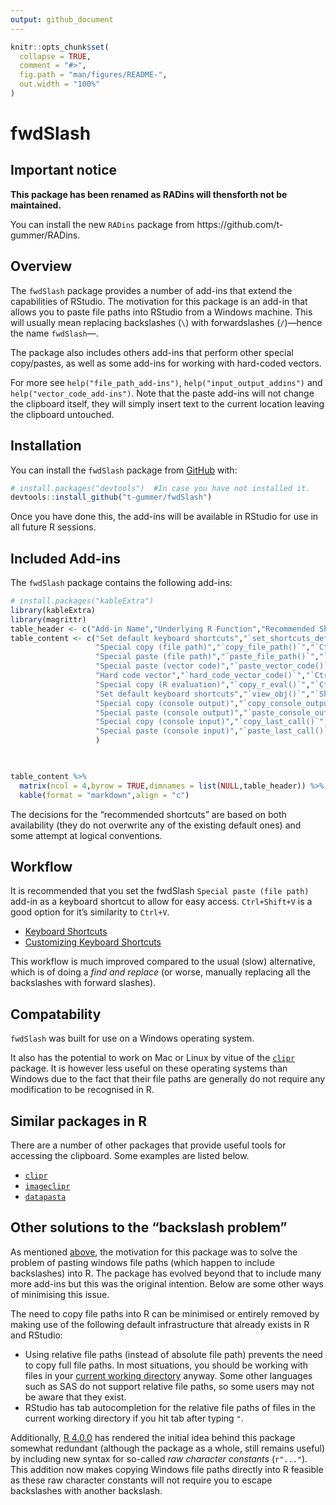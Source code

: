 ```yaml
---
output: github_document
---
```


<!-- README.md is generated from README.Rmd. Please edit that file -->

```r
knitr::opts_chunk$set(
  collapse = TRUE,
  comment = "#>",
  fig.path = "man/figures/README-",
  out.width = "100%"
)
```

# fwdSlash

<!-- badges: start -->
<!-- badges: end -->

## Important notice

__This package has been renamed as RADins will thensforth not be maintained.__

You can install the new `RADins` package from https://github.com/t-gummer/RADins.

## Overview

The `fwdSlash` package provides a number of add-ins that extend the capabilities of RStudio. The motivation for this package is an add-in that allows you to paste file paths into RStudio from a Windows machine. This will usually mean replacing backslashes (`\`) with forwardslashes (`/`)---hence the name `fwdSlash`---.

The package also includes others add-ins that perform other special copy/pastes, as well as some add-ins for working with hard-coded vectors.

<!-- * An add-in to copy a file path in R and convert it into a system (Windows) file path. -->
<!-- * An add-in to paste the hard-code for a vector based on the current selection. -->
<!-- * An add-in the evaluate the code currenlty selected in RStudio and replace it with a hard-coded vector. -->
<!-- * An add-in to evaluate the code currenlty selected in RStudio and put the output into the clipboard. -->

For more see `help("file_path_add-ins")`, `help("input_output_addins")` and `help("vector_code_add-ins")`. Note that the paste add-ins will not change the clipboard itself, they will simply insert text to the current location leaving the clipboard untouched.


## Installation

You can install the `fwdSlash` package from [GitHub](https://github.com/t-gummer/fwdSlash) with:

``` r
# install.packages("devtools")  #In case you have not installed it.
devtools::install_github("t-gummer/fwdSlash")
```

Once you have done this, the add-ins will be available in RStudio for use in all future R sessions.


## Included Add-ins


The `fwdSlash` package contains the following add-ins:

```r
# install.packages("kableExtra")
library(kableExtra)
library(magrittr)
table_header <- c("Add-in Name","Underlying R Function","Recommended Shortcut","Description")
table_content <- c("Set default keyboard shortcuts","`set_shortcuts_default()`","_none_","Click on this add-in in RStudio to set the shortcuts for the other add-ins below.",
                   "Special copy (file path)","`copy_file_path()`","`Ctrl+Alt+C`","Copy a file path to the clipboard so that it will work as a Windows file path.",
                   "Special paste (file path)","`paste_file_path()`","`Ctrl+Shift+V`","Paste a file path in the clipboard so that it will work as an R file path (this does _not_ change the clipboard).",
                   "Special paste (vector code)","`paste_vector_code()`","`Ctrl+H`","Pastes the current text in the clipboard as R code for a hard-coded vector using the `c()` function (this does _not_ change the clipboard).",
                   "Hard code vector","`hard_code_vector_code()`","`Ctrl+Alt+H`","Evaluate the current selected code in RStudio and replace it with a hard-coded vector.",
                   "Special copy (R evaluation)","`copy_r_eval()`","`Ctrl+G`","Evaluate currently selected code in RStudio and copy the output to the clipboard (one line per element of vectors). This can be thought of as reversing the \"_Special paste (vector code)_\" add-in.",
                   "Set default keyboard shortcuts","`view_obj()`","`Shift+Alt+V`","View currently selected object (or code that will create an object) in the Viewer pane. This is a shortcut version of running the function `View()` or clicking on the object in the Environment pane.",
                   "Special copy (console output)","`copy_console_output()`","`Ctrl+Alt+2`","Copy current console output to the clipboard.",
                   "Special paste (console output)","`paste_console_output()`","`Ctrl+Alt+1`","Paste current console output to the current cursor position",
                   "Special copy (console input)","`copy_last_call()`","`Shift+Alt+2`","Copy current R evaluation in the console to the clipboard.",
                   "Special paste (console input)","`paste_last_call()`","`Shift+Alt+1`","Paste current R evaluation in the console to the current cursor position."
                   )

    

table_content %>% 
  matrix(ncol = 4,byrow = TRUE,dimnames = list(NULL,table_header)) %>% 
  kable(format = "markdown",align = "c")

```

The decisions for the "recommended shortcuts" are based on both availability (they do not overwrite any of the existing default ones) and some attempt at logical conventions.
<!-- Rationalise each choiceof shortcut below -->

## Workflow

It is recommended that you set the fwdSlash `Special paste (file path)` add-in as a keyboard shortcut to allow for easy access. `Ctrl+Shift+V` is a good option for it's similarity to `Ctrl+V`.

* [Keyboard Shortcuts](https://rstudio.github.io/rstudioaddins/#keyboard-shorcuts)
* [Customizing Keyboard Shortcuts](https://support.rstudio.com/hc/en-us/articles/206382178-Customizing-Keyboard-Shortcuts)


This workflow is much improved compared to the usual (slow) alternative, which is of doing a _find and replace_ (or worse, manually replacing all the backslashes with forward slashes).

<!-- There is a function in the fwdSlash package that allows you to easily change the RStudio keyboard shortcut _programmatically_ as an alternative to clicking through menus. -->

## Compatability

`fwdSlash` was built for use on a Windows operating system.

It also has the potential to work on Mac or Linux by vitue of the [`clipr`](https://www.r-pkg.org/pkg/clipr) package. It is however less useful on these operating systems than Windows due to the fact that their file paths are generally do not require any modification to be recognised in R.

## Similar packages in R

There are a number of other packages that provide useful tools for accessing the clipboard. Some examples are listed below.

* [`clipr`](https://www.r-pkg.org/pkg/clipr)
* [`imageclipr`](https://github.com/Timag/imageclipr)
* [`datapasta`](https://github.com/MilesMcBain/datapasta)

## Other solutions to the "backslash problem"

As mentioned [above](#Overview), the motivation for this package was to solve the problem of pasting windows file paths (which happen to include backslashes) into R. The package has evolved beyond that to include many more add-ins but this was the original intention. Below are some other ways of minimising this issue.

The need to copy file paths into R can be minimised or entirely removed by making use of the following default infrastructure that already exists in R and RStudio:

* Using relative file paths (instead of absolute file path) prevents the need to copy full file paths. In most situations, you should be working with files in your [current working directory](https://www.rdocumentation.org/packages/base/versions/3.6.2/topics/getwd) anyway. Some other languages such as SAS do not support relative file paths, so some users may not be aware that they exist.
* RStudio has tab autocompletion for the relative file paths of files in the current working directory if you hit tab after typing `"`.


Additionally, [R 4.0.0](https://stat.ethz.ch/pipermail/r-announce/2020/000653.html) has rendered the initial idea behind this package somewhat redundant (although the package as a whole, still remains useful) by including new syntax for so-called _raw character constants_ (` r"..."`). This addition now makes copying Windows file paths directly into R feasible as these raw character constants will not require you to escape backslashes with another backslash.
